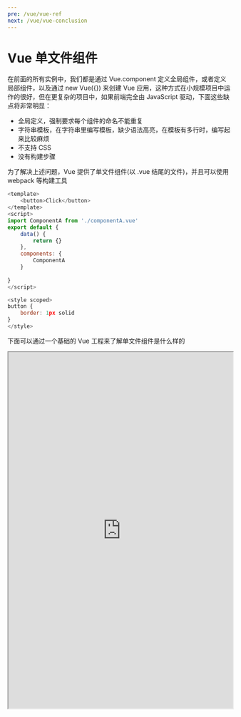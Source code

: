 ```yaml
---
pre: /vue/vue-ref
next: /vue/vue-conclusion
---
```

# Vue 单文件组件
在前面的所有实例中，我们都是通过 Vue.component 定义全局组件，或者定义局部组件，以及通过 new Vue({}) 来创建 Vue 应用，这种方式在小规模项目中运作的很好，但在更复杂的项目中，如果前端完全由 JavaScript 驱动，下面这些缺点将非常明显：
* 全局定义，强制要求每个组件的命名不能重复
* 字符串模板，在字符串里编写模板，缺少语法高亮，在模板有多行时，编写起来比较麻烦
* 不支持 CSS
* 没有构建步骤

为了解决上述问题，Vue 提供了单文件组件(以 .vue 结尾的文件)，并且可以使用 webpack 等构建工具
```js
<template>
    <button>Click</button>
</template>
<script>
import ComponentA from './componentA.vue'
export default {
    data() {
        return {}
    },
    components: {
        ComponentA
    }
   
}
</script>

<style scoped>
button {
    border: 1px solid
}
</style>
```
下面可以通过一个基础的 Vue 工程来了解单文件组件是什么样的
<iframe width="100%" height="800" src="https://codesandbox.io/s/great-architecture-fi5nx?file=/src/main.js"/>
通过单文件组件，我们将组件模板，组件逻辑，和组件 CSS 定义分开，让关注点分离。与其让代码库划分为三个相互交织的巨大层，不如将它们划分为松散耦合的组件并进行组合更有意义。  
在组件内部，它的模板，逻辑和样式是内在耦合的，将它们搭配起来实际上可以使组件更具有凝聚力和可维护性。  

虽然使用单文件组件需要构建步骤，但是它的好处也是颇多：
* 使用熟悉的 HTML, CSS, JavaScript 语法编写模块化组件
* 组件作用域 CSS
* IDE 支持模板表达式的自动补全和类型检查
* 开箱即用的热加载